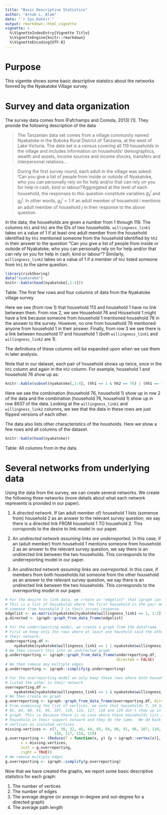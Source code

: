 ```yaml
---
title: "Basic Descriptive Statistics"
author: "Arnob L. Alam"
date: "`r Sys.Date()`"
output: rmarkdown::html_vignette
vignette: >
  %\VignetteIndexEntry{Vignette Title}
  %\VignetteEngine{knitr::rmarkdown}
  %\VignetteEncoding{UTF-8}
---
```


# Purpose

This vigentte shows some basic descriptive statstics about the networks fomred
by the Nyakatoke Village survey.

# Survey and data organization

The survey data comes from (Fafchamps and Comola, 2013) [1].  They provide the
following description of the data

> The Tanzanian data set comes from a village community named Nyakatoke in the 
Buboka Rural District of Tanzania, at the west of Lake Victoria. The data set is 
a census covering all 119 households in the village and includes information on 
households' demographics, wealth and assets, income sources and income shocks, 
transfers and interpersonal relations...

> During the first survey round, each adult in the village was asked: 
‘Can you give a list of people from inside or outside of Nyakatoke, who you can 
personally rely on for help and/or that can rely on you for help in cash, kind 
or labour?’Aggregated at the level of each household, the responses to this 
question constitute variables $g_{ij}^{i}$ and $g_{ji}^j$. In other words,
$g_{ij}^{i} = 1$ if an adult member of household $i$ mentions an adult member 
of household $j$ in their response to the above question.

In the data, the households are given a number from 1 through 119.  The columns 
`hh1` and `hh2` are the IDs of two households. `willingness_link1` takes on a 
value of $1$ if at least one adult member from the household identified by `hh1` 
mentioned someone from the household identified by `hh2` in their answer to the 
question "Can you give a list of people from inside or outside of Nyakatoke, 
who you can  personally rely on for help and/or that  can rely on you for help 
in cash, kind or labour"?  Similarly, `willingness_link2` takes on a value of 1 
if a member of `hh2` listed someone from `hh1` to the same question.

```r
library(riskSharing)
data("nyakatoke")
knitr::kable(head(nyakatoke[,1:4]))
```

Table: The first few rows and four columns of data from the Nyakatoke village
    survey
    
Here we see (from row 1) that household 113 and household 1 have no link betwwen 
them. From row 2, we see Household 76 and Household 1 might have a link because 
someone from household 1 mentioned household 76 in the answer to the survey.
However, no one from household 76 mentioned anyone from household 1 in their
answer.  Finally, from row 3 we see there is a link between household 17 and
household 1 (both `willingness_link1` and `willingness_link2` are 1).
    
The definitions of these columns will be expanded upon when we use them in
later analysis.

Note that in our dataset, each pair of household shows up twice, once in the `hh1`
column and again in the `hh2` column.  For example, household 1 and household 76
show up as:

```r
knitr::kable(subset(nyakatoke[,1:4], (hh1 == 1 & hh2 == 76) | (hh1 == 76 & hh2 == 1)))
```

Here we see the combination (household 76, household 1) show up in row 2 of the data
and the combination (household 76, household 1) show up in row 8937 of the data.
Looking at the `willingness_link1` and `willingness_link2` columns, we see that the
data in these rows are just flipped versions of each other.

The data also lists other characteristics of the housholds.  Here we show a few
rows and all columns of the dataset.

```r
knitr::kable(head(nyakatoke))
```

Table: All columns from in the data.

# Several networks from underlying data

Using the data from the survey, we can create several networks.  We create the
following three networks (more details about what each network represents is
provided in our paper).

1. A _directed network_.  If (an adult member of) household 1 lists (somenoe from)
    household 2 as an answer to the relevant survey question, we say there is a 
    directed link FROM household 1 TO household 2. This corrsponds to the desire 
    to link model in our paper.

2. An _undirected network assuming links are underreported_.  In this case, if an
    (adult member) from household 1 mentions someone from household 2 as an 
    answer to the relevant survey question, we say there is an undirected link
    between the two households.  This corresponds to the underreporting model
    in our paper.

3. An _undirected network assuming links are overreported_. In this case, if 
    members from both households list someone from the other household as an
    answer to the relevant survey question, we say there is an undirected link
    between the two households.  This corresponds to the overreporting model
    in our paper.
    
```r
# For the desire to link data, we create an "edgelist" that igraph can read.
# This is a list of households where the first household in the pair mentioned
# someone from household 2 in their survey response.
edgelist <- as.matrix(nyakatoke[nyakatoke$willingness_link1 == 1, 1:2])
g.directed <- igraph::graph_from_data_frame(edgelist)

# For the underreporting model, we create a graph from the dataframe
# First we keep only the rows where at least one houshold said the other is in
# their network.
underreporting.df <- 
    nyakatoke[nyakatoke$willingness_link1 == 1 | nyakatoke$willingness_link2 == 1,]
# We then convert this into an undirected graph
g.underreporting <- igraph::graph_from_data_frame(underreporting.df, 
                                                  directed = FALSE)
# We then remove any multiple edges
g.underreporting <- igraph::simplify(g.underreporting)

# For the overreporting model we only keep those rows where both households
# listed the other in their network
overreporting.df <- 
    nyakatoke[nyakatoke$willingness_link1 == 1 & nyakatoke$willingness_link2 == 1,]
# We then create an graph
g.overreporting <- igraph::graph_from_data_frame(overreporting.df, directed = FALSE)
# From examining the list of vertices, we note that households 7, 30 32, 36, 44,
# 65, 84, 88, 91, 96, 107, 110, 116, 117, 118 and 119 don't show up in the 
# graph. This is because there is no case where these households list another 
# household in their support network and they do the same.  We dd back these 
# vertices as isolated vertices
missing.vertices <- c(7, 30, 32, 46, 44, 65, 84, 88, 91, 96, 107, 110, 
                      116, 117, 118, 119)
g.overreporting <- (Reduce(f = function(x, y) {y + igraph::vertex(x)},
       x = missing.vertices,
       init = g.overreporting,
       right = TRUE))
# We remove multiple edges
g.overreporting <- igraph::simplify(g.overreporting)
```

Now that we have created the graphs, we report some basic descriptive statistics
for each graph:

1. The number of vertices
2. The number of edges
3. The average degree (or average in-degree and out-degree for a directed graph)
4. The average path length